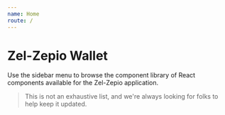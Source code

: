 ```yaml
---
name: Home
route: /
---
```


# Zel-Zepio Wallet

Use the sidebar menu to browse the component library of React components available for the Zel-Zepio application.

> This is not an exhaustive list, and we're always looking for folks to help keep it updated.
